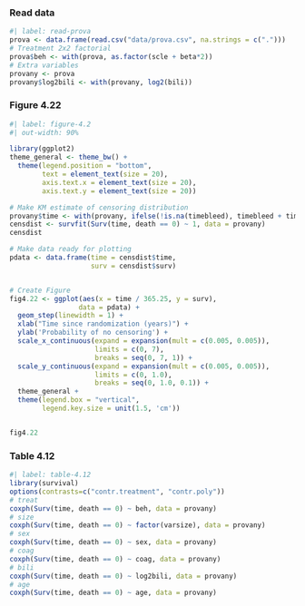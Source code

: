 ### Read data 

```r
#| label: read-prova
prova <- data.frame(read.csv("data/prova.csv", na.strings = c(".")))
# Treatment 2x2 factorial
prova$beh <- with(prova, as.factor(scle + beta*2))
# Extra variables
provany <- prova
provany$log2bili <- with(provany, log2(bili))
```

### Figure 4.22

```r
#| label: figure-4.2
#| out-width: 90%

library(ggplot2)
theme_general <- theme_bw() +
  theme(legend.position = "bottom",
        text = element_text(size = 20),
        axis.text.x = element_text(size = 20),
        axis.text.y = element_text(size = 20))

# Make KM estimate of censoring distribution
provany$time <- with(provany, ifelse(!is.na(timebleed), timebleed + timedeath, timedeath))
censdist <- survfit(Surv(time, death == 0) ~ 1, data = provany)
censdist

# Make data ready for plotting
pdata <- data.frame(time = censdist$time,
                    surv = censdist$surv)


# Create Figure
fig4.22 <- ggplot(aes(x = time / 365.25, y = surv),
                 data = pdata) +
  geom_step(linewidth = 1) +
  xlab("Time since randomization (years)") +
  ylab('Probability of no censoring') +
  scale_x_continuous(expand = expansion(mult = c(0.005, 0.005)),
                     limits = c(0, 7),
                     breaks = seq(0, 7, 1)) +
  scale_y_continuous(expand = expansion(mult = c(0.005, 0.005)),
                     limits = c(0, 1.0),
                     breaks = seq(0, 1.0, 0.1)) +
  theme_general +
  theme(legend.box = "vertical",
        legend.key.size = unit(1.5, 'cm'))


fig4.22
```


### Table 4.12

```r
#| label: table-4.12
library(survival)
options(contrasts=c("contr.treatment", "contr.poly"))
# treat
coxph(Surv(time, death == 0) ~ beh, data = provany)
# size 
coxph(Surv(time, death == 0) ~ factor(varsize), data = provany)
# sex
coxph(Surv(time, death == 0) ~ sex, data = provany)
# coag
coxph(Surv(time, death == 0) ~ coag, data = provany)
# bili
coxph(Surv(time, death == 0) ~ log2bili, data = provany)
# age
coxph(Surv(time, death == 0) ~ age, data = provany)
```
